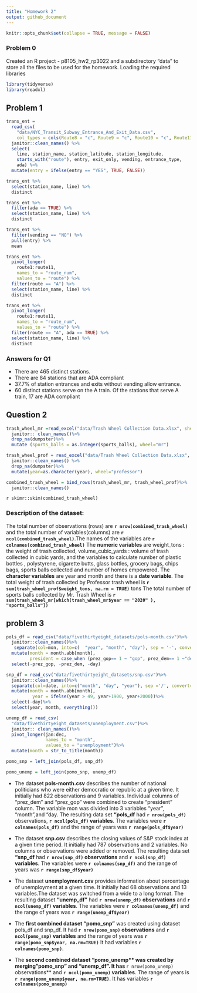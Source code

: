 ```yaml
---
title: "Homework 2"
output: github_document
---
```


```r
knitr::opts_chunk$set(collapse = TRUE, message = FALSE)
```


### Problem 0
 
Created an R project - p8105_hw2_rp3022 and a subdirectory "data" to store all the files to be used for the homework.
Loading the required libraries

```r
library(tidyverse)
library(readxl)
```

## Problem 1


```r
trans_ent = 
  read_csv(
    "data/NYC_Transit_Subway_Entrance_And_Exit_Data.csv",
    col_types = cols(Route8 = "c", Route9 = "c", Route10 = "c", Route11 = "c")) %>% 
  janitor::clean_names() %>% 
  select(
    line, station_name, station_latitude, station_longitude, 
    starts_with("route"), entry, exit_only, vending, entrance_type, 
    ada) %>% 
  mutate(entry = ifelse(entry == "YES", TRUE, FALSE))
```

```r
trans_ent %>% 
  select(station_name, line) %>% 
  distinct
```

```r
trans_ent %>% 
  filter(ada == TRUE) %>% 
  select(station_name, line) %>% 
  distinct
```

```r
trans_ent %>% 
  filter(vending == "NO") %>% 
  pull(entry) %>% 
  mean
```
```r
trans_ent %>% 
  pivot_longer(
    route1:route11,
    names_to = "route_num",
    values_to = "route") %>% 
  filter(route == "A") %>% 
  select(station_name, line) %>% 
  distinct

trans_ent %>% 
  pivot_longer(
    route1:route11,
    names_to = "route_num",
    values_to = "route") %>% 
  filter(route == "A", ada == TRUE) %>% 
  select(station_name, line) %>% 
  distinct
```
### Answers for Q1
* There are 465 distinct stations.
* There are 84 stations that are ADA compliant
* 37.7% of station entrances and exits without vending allow entrance.
* 60 distinct stations serve on the A train. Of the stations that serve A train, 17 are ADA compliant


## Question 2

```r
trash_wheel_mr =read_excel("data/Trash Wheel Collection Data.xlsx", sheet= "Mr. Trash Wheel", range ="A2:N549")%>%
  janitor:: clean_names()%>%
  drop_na(dumpster)%>%
  mutate (sports_balls = as.integer(sports_balls), wheel="mr")

```
```r
trash_wheel_prof = read_excel("data/Trash Wheel Collection Data.xlsx", sheet= "Professor Trash Wheel", range ="A2:M96") %>%
  janitor::clean_names() %>% 
  drop_na(dumpster)%>%
  mutate(year=as.character(year), wheel="professor")
```

```r
combined_trash_wheel = bind_rows(trash_wheel_mr, trash_wheel_prof)%>%
  janitor::clean_names()
```


`r skimr::skim(combined_trash_wheel)`

### Description of the dataset:

The total number of observations (rows) are __`r nrow(combined_trash_wheel)`__ and the total number of variables(columns) are **`r ncol(combined_trash_wheel)`**.The names of the variables are **`r colnames(combined_trash_wheel)`** The **numeric variables** are 
weight_tons : the weight of trash collected, 
volume_cubic_yards : volume of trash collected in cubic yards,
and the variables to calculate number of plastic bottles , polystyrene, cigarette butts, glass bottles, grocery bags, chips bags, sports balls collected and number of homes empowered.
The **character variables** are year and month and there is a **date variable**.
The total weight of trash collected by Professor trash wheel is **`r sum(trash_wheel_prof$weight_tons, na.rm = TRUE)`** tons
The total number of sports balls collected by Mr. Trash Wheel is **`r sum(trash_wheel_mr[which(trash_wheel_mr$year == "2020" ), "sports_balls"])`**

## problem 3

```r
pols_df = read_csv("data/fivethirtyeight_datasets/pols-month.csv")%>%
  janitor::clean_names()%>%
   separate(col=mon, into=c(  "year", "month", "day"), sep = '-', convert = TRUE)%>%
  mutate(month = month.abb[month],
         president = case_when (prez_gop== 1 ~ "gop", prez_dem== 1 ~"dem"))%>%
  select(-prez_gop, -prez_dem, -day)
```

```r
snp_df = read_csv("data/fivethirtyeight_datasets/snp.csv")%>%
  janitor::clean_names()%>%
  separate(col=date, into=c("month", "day", "year"), sep ='/', convert=TRUE)%>%
  mutate(month = month.abb[month],
          year = ifelse(year > 49, year+1900, year+2000))%>%
  select(-day)%>%
  select(year, month, everything())
```
```r
unemp_df = read_csv(
  "data/fivethirtyeight_datasets/unemployment.csv")%>%
  janitor:: clean_names()%>%
  pivot_longer(jan:dec,
               names_to = "month",
               values_to = "unemployment")%>%
  mutate(month = str_to_title(month))
```
```r
pomo_snp = left_join(pols_df, snp_df)
```
```r
pomo_unemp = left_join(pomo_snp, unemp_df)
```

* The dataset **pols-month.csv** describes the number of national politicians who were either democratic or republic at a given time. It initially had 822 observations and 9 variables. Individual columns of "prez_dem" and "prez_gop" were combined to create "president" column.  The variable mon was divided into 3 variables "year", "month",and  "day. The resulting data set **"pols_df** had **`r nrow(pols_df)`** observations, **`r ncol(pols_df)` variables**. The variables were **`r colnames(pols_df)`** and the range of years was **`r range(pols_df$year)`**

* The dataset **snp.csv** describes the closing values of S&P stock index at a given time period. It initially had 787 observations and 2 variables. No columns or observations  were added or removed. The resulting data set **"snp_df** had **`r nrow(snp_df)` observations** and **`r ncol(snp_df)` variables**. The variables were **`r colnames(snp_df)`** and the range of years was **`r range(snp_df$year)`**

* The dataset **unemployment.csv** provides information about percentage of unemployment at a given time. It initially had 68 observations and 13 variables.The dataset was switched from a wide to a long format. The resulting dataset **"unemp_df"** had **`r nrow(unemp_df)` observations** and **`r ncol(unemp_df)` variables**. The variables were **`r colnames(unemp_df)`** and the range of years was **`r range(unemp_df$year)`**

* The **first combined dataset "pomo_snp"** was created using dataset pols_df and snp_df. It had **`r nrow(pomo_snp)` observations** and **`r ncol(pomo_snp)` variables** and the range of years was **`r range(pomo_snp$year, na.rm=TRUE)`** It had variables **`r colnames(pomo_snp)`**. 

* The **second combined dataset "pomo_unemp** was created by merging "pomo_snp" and "unemp_df". It has **`r nrow(pomo_unemp)` observations** and **`r ncol(pomo_unemp)` variables**. The range of years is **`r range(pomo_unemp$year, na.rm=TRUE)`**. It has variables **`r colnames(pomo_unemp)`**

